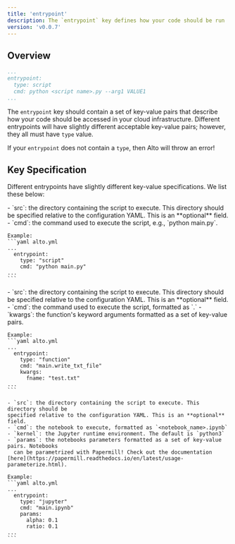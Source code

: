 ```yaml
---
title: 'entrypoint'
description: The `entrypoint` key defines how your code should be run
version: 'v0.0.7'
---
```


## Overview
  ```yaml alto.yml
  ...
  entrypoint:
    type: script
    cmd: python <script name>.py --arg1 VALUE1
  ...
  ```

  The `entrypoint` key should contain a set of key-value pairs that describe how your
  code should be accessed in your cloud infrastructure. Different entrypoints will have
  slightly different acceptable key-value pairs; however, they all must have `type`
  value.

  <Warning>If your `entrypoint` does not contain a `type`, then Alto will throw an error!</Warning>

## Key Specification

  Different entrypoints have slightly different key-value specifications. We list these
  below:

  <Accordion title="type: script">
    - `src`: the directory containing the script to execute. This directory should be
    specified relative to the configuration YAML. This is an **optional** field.
    - `cmd`: the command used to execute the script, e.g., `python main.py`.

    Example:
    ```yaml alto.yml
    ...
      entrypoint:
        type: "script"
        cmd: "python main.py"
    ...
    ```
  </Accordion>

  <Accordion title="type: function">
    - `src`: the directory containing the script to execute. This directory should be
    specified relative to the configuration YAML. This is an **optional** field.
    - `cmd`: the command used to execute the script, formatted as `<module_name>.<function_name>`
    - `kwargs`: the function's keyword arguments formatted as a set of key-value pairs.

    Example:
    ```yaml alto.yml
    ...
      entrypoint:
        type: "function"
        cmd: "main.write_txt_file"
        kwargs:
          fname: "test.txt"
    ...
    ```
  </Accordion>

  <Accordion title="type: jupyter">

    - `src`: the directory containing the script to execute. This directory should be
    specified relative to the configuration YAML. This is an **optional** field.
    - `cmd`: the notebook to execute, formatted as `<notebook_name>.ipynb`
    - `kernel`: the Jupyter runtime environment. The default is `python3`
    - `params`: the notebooks parameters formatted as a set of key-value pairs. Notebooks
      can be parametrized with Papermill! Check out the documentation [here](https://papermill.readthedocs.io/en/latest/usage-parameterize.html).

    Example:
    ```yaml alto.yml
    ...
      entrypoint:
        type: "jupyter"
        cmd: "main.ipynb"
        params:
          alpha: 0.1
          ratio: 0.1
    ...
    ```
  </Accordion>
